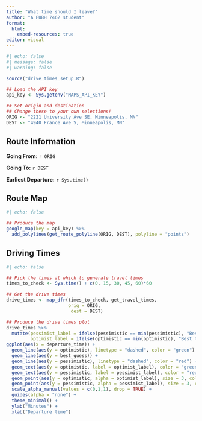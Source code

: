 ```yaml
---
title: "What time should I leave?"
author: "A PUBH 7462 student"
format: 
  html:
    embed-resources: true
editor: visual
---
```


```r
#| echo: false
#| message: false
#| warning: false

source("drive_times_setup.R")

## Load the API key
api_key <- Sys.getenv("MAPS_API_KEY")

## Set origin and destination
## Change these to your own selections!
ORIG <- "2221 University Ave SE, Minneapolis, MN"
DEST <- "4940 France Ave S, Minneapolis, MN"
```

## Route Information

**Going From:** `r ORIG`

**Going To:** `r DEST`

**Earliest Departure:** `r Sys.time()`

## Route Map

```r
#| echo: false

## Produce the map
google_map(key = api_key) %>%
  add_polylines(get_route_polyline(ORIG, DEST), polyline = "points")
```

## Driving Times

```r
#| echo: false

## Pick the times at which to generate travel times
times_to_check <- Sys.time() + c(0, 15, 30, 45, 60)*60

## Get the drive times
drive_times <- map_dfr(times_to_check, get_travel_times, 
                       orig = ORIG,
                        dest = DEST)

## Produce the drive times plot
drive_times %>% 
  mutate(pessimist_label = ifelse(pessimistic == min(pessimistic), "Best time\nfor pessimists", ""),
         optimist_label = ifelse(optimistic == min(optimistic), "Best time\nfor optimists", "")) %>%
ggplot(aes(x = departure_time)) +
  geom_line(aes(y = optimistic), linetype = "dashed", color = "green") +
  geom_line(aes(y = best_guess)) +
  geom_line(aes(y = pessimistic), linetype = "dashed", color = "red") +
  geom_text(aes(y = optimistic, label = optimist_label), color = "green", angle = 30, hjust = 0, nudge_y = 0.3) +
  geom_text(aes(y = pessimistic, label = pessimist_label), color = "red", angle = 30, hjust = 1, nudge_y = -0.3) +
  geom_point(aes(y = optimistic, alpha = optimist_label), size = 3, color = "green") +
  geom_point(aes(y = pessimistic, alpha = pessimist_label), size = 3, color = "red") +
  scale_alpha_manual(values = c(0,1,1), drop = TRUE) +
  guides(alpha = "none") +
  theme_minimal() +
  ylab("Minutes") +
  xlab("Departure time")
```
